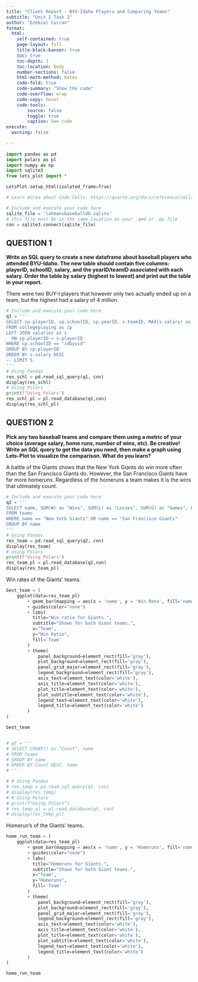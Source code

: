 ```yaml
---
title: "Client Report - BYU-Idaho Players and Comparing Teams"
subtitle: "Unit 2 Task 2"
author: "Ezekial Curran"
format:
  html:
    self-contained: true
    page-layout: full
    title-block-banner: true
    toc: true
    toc-depth: 3
    toc-location: body
    number-sections: false
    html-math-method: katex
    code-fold: true
    code-summary: "Show the code"
    code-overflow: wrap
    code-copy: hover
    code-tools:
        source: false
        toggle: true
        caption: See code
execute: 
  warning: false
    
---
```


```python
import pandas as pd 
import polars as pl
import numpy as np
import sqlite3
from lets_plot import *

LetsPlot.setup_html(isolated_frame=True)
```


```python
# Learn morea about Code Cells: https://quarto.org/docs/reference/cells/cells-jupyter.html

# Include and execute your code here
sqlite_file = 'lahmansbaseballdb.sqlite'
# this file must be in the same location as your .qmd or .py file
con = sqlite3.connect(sqlite_file)
```

## QUESTION 1

__Write an SQL query to create a new dataframe about baseball players who attended BYU-Idaho. The new table should contain five columns: playerID, schoolID, salary, and the yearID/teamID associated with each salary. Order the table by salary (highest to lowest) and print out the table in your report.__

There were two BUY-I players that however only two actually ended up on a team, but the highest had a salary of 4 million.

```python
# Include and execute your code here
q1 = '''
SELECT cp.playerID, cp.schoolID, cp.yearID, s.teamID, MAX(s.salary) as "Salary"
FROM collegeplaying as cp
LEFT JOIN salaries as s
  ON cp.playerID = s.playerID
WHERE cp.schoolID == "idbyuid"
GROUP BY cp.playerID
ORDER BY s.salary DESC
-- LIMIT 5
'''
# Using Pandas
res_schl = pd.read_sql_query(q1, con)
display(res_schl)
# Using Polars
print(f"Using Polars")
res_schl_pl = pl.read_database(q1,con)
display(res_schl_pl)
```


## QUESTION 2

__Pick any two baseball teams and compare them using a metric of your choice (average salary, home runs, number of wins, etc). Be creative! Write an SQL query to get the data you need, then make a graph using Lets-Plot to visualize the comparison. What do you learn?__ 

A battle of the Giants shows that the New York Giants do win more often than the San Francisco Giants do. However, the San Francisco Giants have far more homeruns. Regardless of the homeruns a team makes it is the wins that ultimately count.

```python
# Include and execute your code here
q2 = '''
SELECT name, SUM(W) as "Wins", SUM(L) as "Losses", SUM(G) as "Games", ROUND((1.0 * SUM(W) / SUM(G)), 3) as "Win Rate", SUM(HR) as "Homeruns", ROUND(AVG(attendance),0) as "Average Attendance"
FROM teams
WHERE name == "New York Giants" OR name == "San Francisco Giants"
GROUP BY name
'''
# Using Pandas
res_team = pd.read_sql_query(q2, con)
display(res_team)
# Using Polars
print(f"Using Polars")
res_team_pl = pl.read_database(q2,con)
display(res_team_pl)
```

Win rates of the Giants' teams.

```python
best_team = (
    ggplot(data=res_team_pl)
        + geom_bar(mapping = aes(x = 'name', y = 'Win Rate', fill='name', color='name'), stat='identity')
        + guides(color="none")
        + labs(
          title="Win ratio for Giants.",
          subtitle="Shown for both Giant teams.",
          x="Team",
          y="Win Ratio",
          fill='Team'
        )
        + theme(
            panel_background=element_rect(fill='gray'),
            plot_background=element_rect(fill='gray'),
            panel_grid_major=element_rect(fill='gray'),
            legend_background=element_rect(fill='gray'),
            axis_text=element_text(color='white'),
            axis_title=element_text(color='white'),
            plot_title=element_text(color='white'),
            plot_subtitle=element_text(color='white'),
            legend_text=element_text(color='white'),
            legend_title=element_text(color='white')
        )
)

best_team


# qt = '''
# SELECT COUNT() as "Count", name
# FROM teams
# GROUP BY name
# ORDER BY Count DESC, name
# '''

# # Using Pandas
# res_temp = pd.read_sql_query(qt, con)
# display(res_temp)
# # Using Polars
# print(f"Using Polars")
# res_temp_pl = pl.read_database(qt, con)
# display(res_temp_pl)
```

Homerun's of the Giants' teams.

```python
home_run_team = (
    ggplot(data=res_team_pl)
        + geom_bar(mapping = aes(x = 'name', y = 'Homeruns', fill='name', color='name'), stat='identity')
        + guides(color="none")
        + labs(
          title="Homeruns for Giants.",
          subtitle="Shown for both Giant teams.",
          x="Team",
          y="Homeruns",
          fill='Team'
        )
        + theme(
            panel_background=element_rect(fill='gray'),
            plot_background=element_rect(fill='gray'),
            panel_grid_major=element_rect(fill='gray'),
            legend_background=element_rect(fill='gray'),
            axis_text=element_text(color='white'),
            axis_title=element_text(color='white'),
            plot_title=element_text(color='white'),
            plot_subtitle=element_text(color='white'),
            legend_text=element_text(color='white'),
            legend_title=element_text(color='white')
        )
)

home_run_team
```